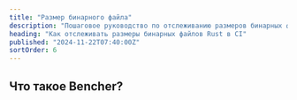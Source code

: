 ```yaml
---
title: "Размер бинарного файла"
description: "Пошаговое руководство по отслеживанию размеров бинарных файлов Rust в CI"
heading: "Как отслеживать размеры бинарных файлов Rust в CI"
published: "2024-11-22T07:40:00Z"
sortOrder: 6
---
```



<Intro
  lang="Rust"
/>

## Что такое Bencher?

<BencherIntro />

<Steps
  lang="Rust"
  optionUrl="/ru/docs/explanation/adapters/#%EF%B8%8F-file-size"
  adapterUrl="/ru/docs/explanation/adapters/#-json"
/>

<FileSizeInner>
  <CargoBuild />
</FileSizeInner>

<br />

<CallToAction lang={Language.ru} />
